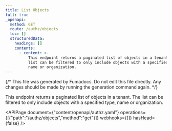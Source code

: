 ```yaml
---
title: List Objects
full: true
_openapi:
  method: GET
  route: /authz/objects
  toc: []
  structuredData:
    headings: []
    contents:
      - content: >-
          This endpoint returns a paginated list of objects in a tenant. The
          list can be filtered to only include objects with a specified type,
          name or organization.
---
```


{/* This file was generated by Fumadocs. Do not edit this file directly. Any changes should be made by running the generation command again. */}

This endpoint returns a paginated list of objects in a tenant. The list can be filtered to only include objects with a specified type, name or organization.

<APIPage document={"content/openapi/authz.yaml"} operations={[{"path":"/authz/objects","method":"get"}]} webhooks={[]} hasHead={false} />
